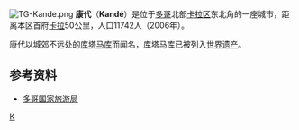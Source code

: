 [[File:TG-Kande.png|right]]
'''康代'''（'''Kandé'''）是位于[[多哥|多哥]]北部[[卡拉区|卡拉区]]东北角的一座城市，距离本区首府[[卡拉|卡拉]]50公里，人口11742人（2006年）。

康代以城郊不远处的[[库塔马库|库塔马库]]而闻名，库塔马库已被列入[[世界遗产|世界遗产]]。

==参考资料==
*[http://www.lvyou168.cn/travel/togo/Kande.html 多哥国家旅游局] {{Wayback|url=http://www.lvyou168.cn/travel/togo/Kande.html |date=20190819133224 }}

{{coord|display=title}}
{{togo-geo-stub}}

[[Category:多哥城市|K]]